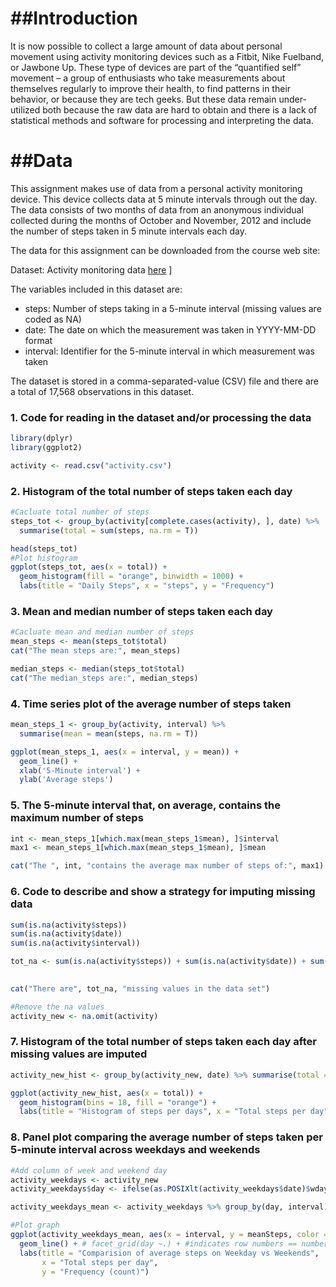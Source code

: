 ##Introduction
==================
It is now possible to collect a large amount of data about personal movement using activity monitoring devices such as a Fitbit, Nike Fuelband, or Jawbone Up. These type of devices are part of the “quantified self” movement – a group of enthusiasts who take measurements about themselves regularly to improve their health, to find patterns in their behavior, or because they are tech geeks. But these data remain under-utilized both because the raw data are hard to obtain and there is a lack of statistical methods and software for processing and interpreting the data.

##Data
==================
This assignment makes use of data from a personal activity monitoring device. This device collects data at 5 minute intervals through out the day. The data consists of two months of data from an anonymous individual collected during the months of October and November, 2012 and include the number of steps taken in 5 minute intervals each day.

The data for this assignment can be downloaded from the course web site:

Dataset: Activity monitoring data [here](https://d396qusza40orc.cloudfront.net/repdata%2Fdata%2Factivity.zip) ]

The variables included in this dataset are:

* steps: Number of steps taking in a 5-minute interval (missing values are coded as NA) 
* date: The date on which the measurement was taken in YYYY-MM-DD format
* interval: Identifier for the 5-minute interval in which measurement was taken

The dataset is stored in a comma-separated-value (CSV) file and there are a total of 17,568 observations in this dataset.

### 1. Code for reading in the dataset and/or processing the data
```{r}
library(dplyr)
library(ggplot2)
```

```{r}
activity <- read.csv("activity.csv")
```


### 2. Histogram of the total number of steps taken each day
``` {r}
#Cacluate total number of steps
steps_tot <- group_by(activity[complete.cases(activity), ], date) %>% 
  summarise(total = sum(steps, na.rm = T))

head(steps_tot)
#Plot histogram
ggplot(steps_tot, aes(x = total)) +
  geom_histogram(fill = "orange", binwidth = 1000) +
  labs(title = "Daily Steps", x = "steps", y = "Frequency")
```


### 3. Mean and median number of steps taken each day
```{r}
#Cacluate mean and median number of steps
mean_steps <- mean(steps_tot$total)
cat("The mean steps are:", mean_steps)

median_steps <- median(steps_tot$total)
cat("The median_steps are:", median_steps)
```

### 4. Time series plot of the average number of steps taken
```{r}
mean_steps_1 <- group_by(activity, interval) %>% 
  summarise(mean = mean(steps, na.rm = T))

ggplot(mean_steps_1, aes(x = interval, y = mean)) +
  geom_line() +
  xlab('5-Minute interval') +
  ylab('Average steps')
```

### 5. The 5-minute interval that, on average, contains the maximum number of steps
```{r}
int <- mean_steps_1[which.max(mean_steps_1$mean), ]$interval
max1 <- mean_steps_1[which.max(mean_steps_1$mean), ]$mean  

cat("The ", int, "contains the average max number of steps of:", max1)
```


### 6. Code to describe and show a strategy for imputing missing data
```{r}
sum(is.na(activity$steps))
sum(is.na(activity$date))
sum(is.na(activity$interval))

tot_na <- sum(is.na(activity$steps)) + sum(is.na(activity$date)) + sum(is.na(activity$interval))

        
cat("There are", tot_na, "missing values in the data set") 

#Remove the na values 
activity_new <- na.omit(activity)
```


### 7. Histogram of the total number of steps taken each day after missing values are imputed
```{r}
activity_new_hist <- group_by(activity_new, date) %>% summarise(total = sum(steps))

ggplot(activity_new_hist, aes(x = total)) +
  geom_histogram(bins = 18, fill = "orange") + 
  labs(title = "Histogram of steps per days", x = "Total steps per day", y = "Frequency (count)")
```

### 8. Panel plot comparing the average number of steps taken per 5-minute interval across weekdays and weekends
```{r}
#Add column of week and weekend day
activity_weekdays <- activity_new
activity_weekdays$day <- ifelse(as.POSIXlt(activity_weekdays$date)$wday %in% c(1:5), 'weekday', 'weekend')

activity_weekdays_mean <- activity_weekdays %>% group_by(day, interval) %>% summarise(meanSteps = mean(steps))

#Plot graph
ggplot(activity_weekdays_mean, aes(x = interval, y = meanSteps, color = `day`)) +
  geom_line() + # facet_grid(day ~.) + #indicates row numbers == number of variables in the day col
  labs(title = "Comparision of average steps on Weekday vs Weekends", 
       x = "Total steps per day",
       y = "Frequency (count)")
```

